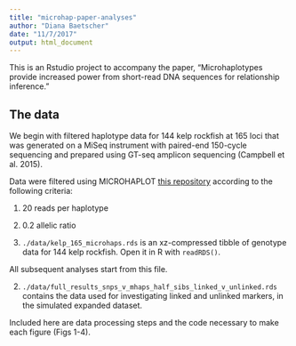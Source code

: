 ```yaml
---
title: "microhap-paper-analyses"
author: "Diana Baetscher"
date: "11/7/2017"
output: html_document
---
```


<!-- README.md is generated from README.Rmd. Please edit that file -->

This is an Rstudio project to accompany the paper, "Microhaplotypes provide increased power from short-read DNA sequences for relationship inference." 


## The data

We begin with filtered haplotype data for 144 kelp rockfish at 165 loci that was generated on a MiSeq instrument with paired-end 150-cycle sequencing and prepared using GT-seq amplicon sequencing (Campbell et al. 2015).

Data were filtered using MICROHAPLOT [this repository](https://github.com/ngthomas/callBayes)  according to the following criteria:

1. 20 reads per haplotype
2. 0.2 allelic ratio

1. `./data/kelp_165_microhaps.rds` is an xz-compressed tibble of genotype data for 144 kelp rockfish. Open it in R with `readRDS()`.


All subsequent analyses start from this file.


2. `./data/full_results_snps_v_mhaps_half_sibs_linked_v_unlinked.rds` contains the data used for investigating linked and unlinked markers, in the simulated expanded dataset.


Included here are data processing steps and the code necessary to make each figure (Figs 1-4).

